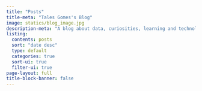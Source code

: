 ```yaml
---
title: "Posts"
title-meta: "Tales Gomes's Blog"
image: statics/blog_image.jpg
description-meta: "A blog about data, curiosities, learning and technology."
listing:
  contents: posts
  sort: "date desc"
  type: default
  categories: true
  sort-ui: true
  filter-ui: true
page-layout: full
title-block-banner: false
---
```




